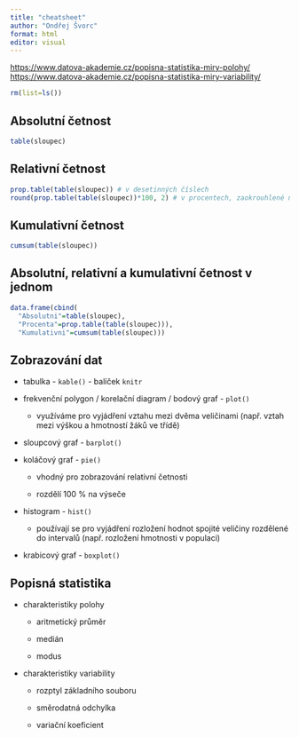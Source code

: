 ```yaml
---
title: "cheatsheet"
author: "Ondřej Švorc"
format: html
editor: visual
---
```


<https://www.datova-akademie.cz/popisna-statistika-miry-polohy/>\
<https://www.datova-akademie.cz/popisna-statistika-miry-variability/>

```r
rm(list=ls())
```

## Absolutní četnost

```r
table(sloupec)
```

## Relativní četnost

```r
prop.table(table(sloupec)) # v desetinných číslech
round(prop.table(table(sloupec))*100, 2) # v procentech, zaokrouhlené na 2 des. místa
```

## Kumulativní četnost

```r
cumsum(table(sloupec))
```

## Absolutní, relativní a kumulativní četnost v jednom

```r
data.frame(cbind(
  "Absolutni"=table(sloupec),
  "Procenta"=prop.table(table(sloupec))),
  "Kumulativni"=cumsum(table(sloupec)))
```

## Zobrazování dat

-   tabulka - `kable()` - balíček `knitr`

-   frekvenční polygon / korelační diagram / bodový graf - `plot()`

    -   využíváme pro vyjádření vztahu mezi dvěma veličinami (např. vztah mezi výškou a hmotností žáků ve třídě)

-   sloupcový graf - `barplot()`

-   koláčový graf - `pie()`

    -   vhodný pro zobrazování relativní četnosti

    -   rozdělí 100 % na výseče

-   histogram - `hist()`

    -   používají se pro vyjádření rozložení hodnot spojité veličiny rozdělené do intervalů (např. rozložení hmotnosti v populaci)

-   krabicový graf - `boxplot()`

## Popisná statistika

-   charakteristiky polohy

    -   aritmetický průměr

    -   medián

    -   modus

-   charakteristiky variability

    -   rozptyl základního souboru

    -   směrodatná odchylka

    -   variační koeficient
